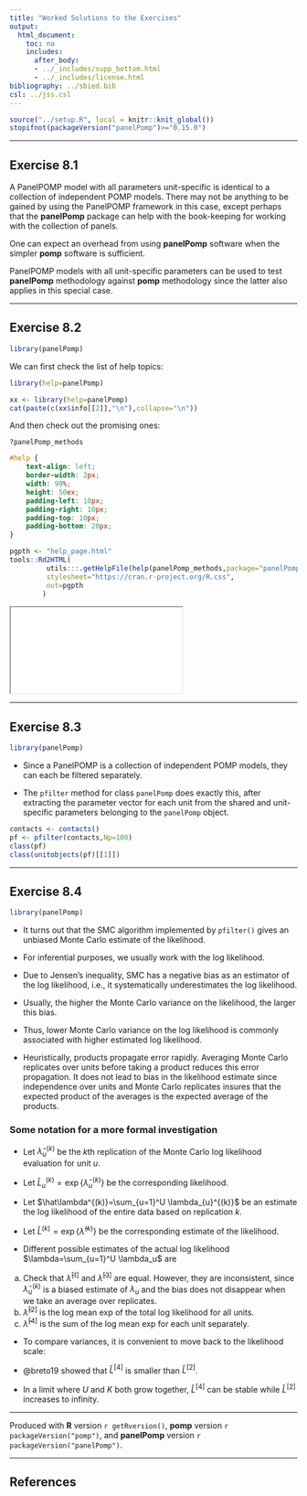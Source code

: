 ```yaml
---
title: "Worked Solutions to the Exercises"
output:
  html_document:
    toc: no
    includes:
      after_body:
      - ../_includes/supp_bottom.html
      - ../_includes/license.html
bibliography: ../sbied.bib
csl: ../jss.csl
---
```


```r
source("../setup.R", local = knitr::knit_global())
stopifnot(packageVersion("panelPomp")>="0.15.0")
```

---------------------------

## Exercise 8.1

A PanelPOMP model with all parameters unit-specific is identical to a collection of independent POMP models. There may not be anything to be gained by using the PanelPOMP framework in this case, except perhaps that the **panelPomp** package can help with the book-keeping for working with the collection of panels.

One can expect an overhead from using **panelPomp** software when the simpler **pomp** software is sufficient.

PanelPOMP models with all unit-specific parameters can be used to test **panelPomp** methodology against **pomp** methodology since the latter also applies in this special case.

-------------

## Exercise 8.2 

```r
library(panelPomp)
```

We can first check the list of help topics:

```r
library(help=panelPomp)
```


```r
xx <- library(help=panelPomp)
cat(paste(c(xx$info[[2]],"\n"),collapse="\n"))
```

And then check out the promising ones:

`?panelPomp_methods`

```css
#help {
	text-align: left;
	border-width: 2px;
	width: 90%;
	height: 50ex;
	padding-left: 10px;
	padding-right: 10px;
	padding-top: 10px;
	padding-bottom: 20px;
}
```
```r
pgpth <- "help_page.html"
tools::Rd2HTML(
         utils:::.getHelpFile(help(panelPomp_methods,package="panelPomp")),
         stylesheet="https://cran.r-project.org/R.css",
         out=pgpth
        )
```

<iframe id="help" src="`r pgpth`"></iframe>

--------------------------------

## Exercise 8.3

```r
library(panelPomp)
```

* Since a PanelPOMP is a collection of independent POMP models, they can each be filtered separately.

* The `pfilter` method for class `panelPomp` does exactly this, after extracting the parameter vector for each unit from the shared and unit-specific parameters belonging to the `panelPomp` object.

```r
contacts <- contacts()
pf <- pfilter(contacts,Np=100)
class(pf)
class(unitobjects(pf)[[1]])
```

----------------------------

## Exercise 8.4

```r
library(panelPomp)
```

* It turns out that the SMC algorithm implemented by `pfilter()` gives an unbiased Monte Carlo estimate of the likelihood.

* For inferential purposes, we usually work with the log likelihood. 

* Due to Jensen's inequality, SMC has a negative bias as an estimator of the log likelihood, i.e., it systematically underestimates the log likelihood. 

* Usually, the higher the Monte Carlo variance on the likelihood, the larger this bias.

* Thus, lower Monte Carlo variance on the log likelihood is commonly associated with higher estimated log likelihood. 

* Heuristically, products propagate error rapidly. Averaging Monte Carlo replicates over units before taking a product reduces this error propagation. It does not lead to bias in the likelihood estimate since independence over units and Monte Carlo replicates insures that the expected product of the averages is the expected average of the products.

### Some notation for a more formal investigation

* Let $\hat\lambda_u^{(k)}$ be the $k$th replication of the Monte Carlo log likelihood evaluation for unit $u$.

* Let $\hat L_u^{(k)}=\exp\big\{\hat\lambda_u^{(k)}\big\}$ be the corresponding likelihood.

* Let  $\hat\lambda^{(k)}=\sum_{u=1}^U \lambda_{u}^{(k)}$ be an estimate the log likelihood of the entire data based on replication $k$.

* Let $\hat L^{(k)}=\exp\big\{\hat\lambda^{(k)}\big\}$ be the corresponding estimate of the likelihood.

* Different possible estimates of the actual log likelihood $\lambda=\sum_{u=1}^U \lambda_u$ are

\begin{eqnarray} \hat\lambda^{[1]} &=& \frac{1}{K}\sum_{k=1}^K \hat\lambda^{(k)} 
\\
  \hat\lambda^{[2]} &=& \log \left( \frac{1}{K}\sum_{k=1}^K 
  \exp \big\{\hat \lambda^{(k)} \big\} \right)  
\\
 \hat\lambda^{[3]} &=& \sum_{u=1}^U\frac{1}{K}\sum_{k=1}^K \hat\lambda^{(k)}_u  
\\
  \hat\lambda^{[4]} &=& \sum_{u=1}^U \log \left( \frac{1}{K}\sum_{k=1}^K \exp\big\{\hat \lambda^{(k)}_u \big\} \right)  
\end{eqnarray}

(a) Check that $\hat\lambda^{[1]}$ and $\hat\lambda^{[3]}$ are equal. 
However, they are inconsistent, since $\hat\lambda^{(k)}_u$ is a biased estimate of $\lambda_u$ and the bias does not disappear when we take an average over replicates.
(b) $\hat\lambda^{[2]}$ is the log mean exp of the total log likelihood for all units.
(c) $\hat\lambda^{[4]}$ is the sum of the log mean exp for each unit separately. 

* To compare variances, it is convenient to move back to the likelihood scale:

\begin{eqnarray} 
  \hat L^{[2]} &=& \frac{1}{K}\sum_{k=1}^K \prod_{u=1}^U L^{(k)} 
\\
  \hat L^{[4]} &=& \prod_{u=1}^U \frac{1}{K}\sum_{k=1}^K \hat L^{(k)}_u  
\end{eqnarray}


* @breto19 showed that $\hat L^{[4]}$ is smaller than  $\hat L^{[2]}$.

* In a limit where $U$ and $K$ both grow together, $\hat L^{[4]}$ can be stable while $\hat L^{[2]}$ increases to infinity.

-----------

Produced with **R** version `r getRversion()`, **pomp** version `r packageVersion("pomp")`, and **panelPomp** version `r packageVersion("panelPomp")`.

-----------

## References
